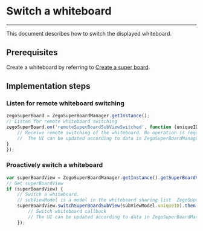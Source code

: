 # Switch a whiteboard

- - -


This document describes how to switch the displayed whiteboard.

## Prerequisites

Create a whiteboard by referring to [Create a super board](../Quick%20start/Create%20white%20board.mdx).

## Implementation steps

### Listen for remote whiteboard switching

```javascript
zegoSuperBoard = ZegoSuperBoardManager.getInstance();
// Listen for remote whiteboard switching
zegoSuperBoard.on('remoteSuperBoardSubViewSwitched', function (uniqueID) {
    // Receive remote switching of the whiteboard. No operation is required. 
    //  The UI can be updated according to data in ZegoSuperBoardManager.getInstance().getSuperBoardView().getCurrentSuperBoardSubView(). For example, the whiteboard name displayed currently can be updated.
}
});
```

### Proactively switch a whiteboard

```javascript
var superBoardView = ZegoSuperBoardManager.getInstance().getSuperBoardView();
// Get superBoardView
if (superBoardView) {
    // Switch a whiteboard.
    // subViewModel is a model in the whiteboard sharing list  ZegoSuperBoardManager.getSuperBoardSubViewModelList() 
    superBoardView.switchSuperBoardSubView(subViewModel.uniqueID).then(function(){
        // Switch whiteboard callback
        // The UI can be updated according to data in ZegoSuperBoardManager.getInstance().getSuperBoardView().getCurrentSuperBoardSubView(). For example, the whiteboard name displayed currently can be updated.
    });
```
